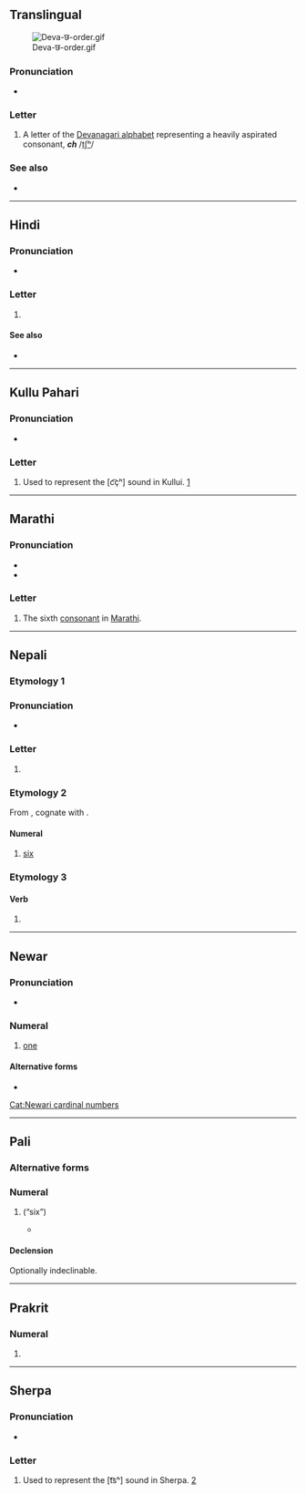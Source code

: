 {{character info}}
==Translingual==
[[File:Deva-छ-order.gif|thumb]]

===Pronunciation===
* {{IPA|mul|/t͡ɕʰə/|/t͡ʃʰə/|/t͡sʰə/}}

===Letter===
{{mul-Deva|ch}}

# A letter of the [[Devanagari alphabet]] representing a heavily aspirated consonant, '''''ch''''' /[[tʃʰ]]/

===See also===
* {{list:Devanagari script letters/mul}}

----

==Hindi==

===Pronunciation===
* {{hi-IPA|छ.}}

===Letter===
{{head|hi|letter}}

# {{n-g|the seventh [[consonant]] in [[Hindi]]}}

====See also====
* {{list:Devanagari script letters/hi}}

----

==Kullu Pahari==

===Pronunciation===
* {{IPA|kfx|[c͡çʰ]}}

===Letter===
{{head|kfx|letter|tr=ch}}

# Used to represent the [c͡çʰ] sound in Kullui. [https://omniglot.com/writing/kullui.htm]

----

==Marathi==

===Pronunciation===
* {{mr-IPA}}
* {{audio|mr|LL-Q1571 (mar)-नंदिनी रानडे-छ.wav|Audio}}

===Letter===
{{head|mr|letter}}

# The sixth [[consonant]] in [[Marathi]].

----

==Nepali==
{{number box|ne|6}}

===Etymology 1===

===Pronunciation===
* {{ne-IPA}}

===Letter===
{{head|ne|letter}}

# {{n-g|the seventh [[consonant]] in [[Nepali]]}}

===Etymology 2===
From {{inh|ne|sa|षष्}}, cognate with {{cog|hi|छह}}.

====Numeral====
{{ne-num}}

# {{cln|ne|cardinal numbers}} [[six]]

===Etymology 3===

====Verb====
{{ne-verb form}}

# {{inflection of|ne|हुनु||3|s|low-respect defining|pres}}

----

==Newar==

===Pronunciation===
* {{new-IPA}}

===Numeral===
{{head|new|numeral}}

# [[one]]

====Alternative forms====
* {{l|new|छि}}

[[Cat:Newari cardinal numbers]]

----

==Pali==

===Alternative forms===
{{pi-alt|Latn=cha}}

===Numeral===
{{head|pi|numeral}}

# {{pi-sc|Deva|cha}} (“six”)
#* {{RQ:pi:Kaccayano quote|250|athas|6}}

====Declension====
Optionally indeclinable.
<!-- {{pi-alt|Latn=chachahichannaṃchasu}} transliteration aid -->
{{pi-decl-noun|g=no|number=p
|novoc=true
|nomp_mod=replace|nomp=छ
|accp_mod=replace|accp=छ
|insp_mod=replace|insp=छहि
|ablp_mod=replace|ablp=छहि
|datp_mod=replace|datp=छन्नं
|genp_mod=replace|genp=छन्नं
|locp_mod=replace|locp=छसु
}}

----

==Prakrit==

===Numeral===
{{pra-num}}

# {{pra-sc}}

----

==Sherpa==

===Pronunciation===
* {{IPA|xsr|[t͡sʰ]}}

===Letter===
{{head|xsr|letter|tr=tsh}}

# Used to represent the [t͡sʰ] sound in Sherpa. [https://omniglot.com/writing/sherpa.htm]